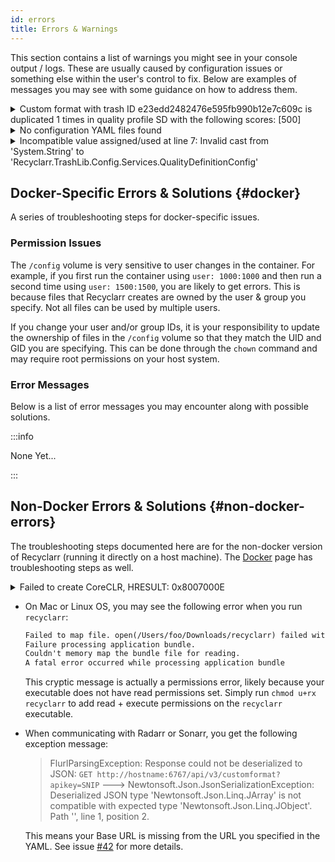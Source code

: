 ```yaml
---
id: errors
title: Errors & Warnings
---
```


This section contains a list of warnings you might see in your console output / logs. These are
usually caused by configuration issues or something else within the user's control to fix. Below are
examples of messages you may see with some guidance on how to address them.

<details>
<summary>
Custom format with trash ID e23edd2482476e595fb990b12e7c609c is duplicated 1 times in quality
profile SD with the following scores: [500]
</summary>

This situation is caused by specifying a custom format more than once under the same Quality
Profile. Whether the score is different or not doesn't matter; the score is shown in the warning
message to assist you with debugging the problem.

The below YAML is an example of what will cause this warning.

```yml
custom_formats:
  - trash_ids:
      - e7718d7a3ce595f289bfee26adc178f5 # Repack/Proper
      - e23edd2482476e595fb990b12e7c609c # DV HDR10
    assign_scores_to:
      - name: SD
        score: 1000
  - trash_ids:
      - e23edd2482476e595fb990b12e7c609c # DV HDR10
    assign_scores_to:
      - name: SD
        score: 500
```

Above, you can see that "DV HDR10" (Trash ID `e23edd2482476e595fb990b12e7c609c`) is specified
*twice* for the same quality profile named `SD`. The solution to this warning is to remove one of
the two custom formats. In this case, to demonstrate the solution, I'll remove the copy that is
assigned a score of `1000`:

```yml
custom_formats:
  - trash_ids:
      - e7718d7a3ce595f289bfee26adc178f5 # Repack/Proper
    assign_scores_to:
      - name: SD
        score: 1000
  - trash_ids:
      - e23edd2482476e595fb990b12e7c609c # DV HDR10
    assign_scores_to:
      - name: SD
        score: 500
```

</details>

<details>
<summary>
No configuration YAML files found
</summary>

Recyclarr could not find any YAML configuration files to load *or* files specified were missing.
There are three ways to provide configuration data:

1. Via the `recyclarr.yml` file.
1. One or more YAML files in the `configs` directory.
1. Paths to YAML files provided via the `--config` command line argument.

When using the CLI, the files provided *must* exist. To solve this error, use one of the above
methods to provide your YAML configuration. See the documentation about [default YAML
configuration][default-yaml] for more information. There is also [an
example](/yaml/configuration-examples.mdx#yaml-structure) showing multiple configuration files
and their structure.

[default-yaml]: file-structure.mdx#default-yaml

</details>

<details>
<summary>
Incompatible value assigned/used at line 7: Invalid cast from 'System.String' to
'Recyclarr.TrashLib.Config.Services.QualityDefinitionConfig'
</summary>

As of version 4.0.0, the syntax for `quality_definitions` changed. You must manually change to the
new format. See [the v4 release notes](/upgrade-guide/v4.0.mdx).

</details>

## Docker-Specific Errors & Solutions {#docker}

A series of troubleshooting steps for docker-specific issues.

### Permission Issues

The `/config` volume is very sensitive to user changes in the container. For example, if you first
run the container using `user: 1000:1000` and then run a second time using `user: 1500:1500`, you
are likely to get errors. This is because files that Recyclarr creates are owned by the user & group
you specify. Not all files can be used by multiple users.

If you change your user and/or group IDs, it is your responsibility to update the ownership of files
in the `/config` volume so that they match the UID and GID you are specifying. This can be done
through the `chown` command and may require root permissions on your host system.

### Error Messages

Below is a list of error messages you may encounter along with possible solutions.

:::info

None Yet...

:::

## Non-Docker Errors & Solutions {#non-docker-errors}

The troubleshooting steps documented here are for the non-docker version of Recyclarr (running it
directly on a host machine). The [Docker](installation/docker.mdx) page has troubleshooting steps as
well.

<details>
<summary>
Failed to create CoreCLR, HRESULT: 0x8007000E
</summary>

This means "Out of Memory". Ensure you have enough memory on your system. If you do, try setting the
`DOTNET_GCHeapHardLimit` environment variable to `10000000` and try again.

</details>

- On Mac or Linux OS, you may see the following error when you run `recyclarr`:

  ```txt
  Failed to map file. open(/Users/foo/Downloads/recyclarr) failed with error 13
  Failure processing application bundle.
  Couldn't memory map the bundle file for reading.
  A fatal error occurred while processing application bundle
  ```

  This cryptic message is actually a permissions error, likely because your executable does not have
  read permissions set. Simply run `chmod u+rx recyclarr` to add read + execute permissions on the
  `recyclarr` executable.

- When communicating with Radarr or Sonarr, you get the following exception message:

  > FlurlParsingException: Response could not be deserialized to JSON: `GET
  > http://hostname:6767/api/v3/customformat?apikey=SNIP` --->
  > Newtonsoft.Json.JsonSerializationException: Deserialized JSON type
  > 'Newtonsoft.Json.Linq.JArray' is not compatible with expected type
  > 'Newtonsoft.Json.Linq.JObject'. Path '', line 1, position 2.

  This means your Base URL is missing from the URL you specified in the YAML. See issue [#42] for
  more details.

[#42]: https://github.com/recyclarr/recyclarr/issues/42
